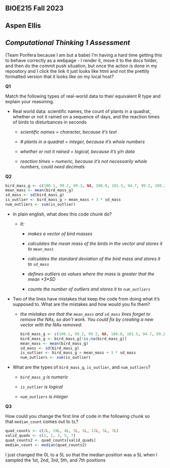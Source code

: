 ## **BIOE215 Fall 2023**

## Aspen Ellis

## *Computational Thinking 1 Assessment*

(Team Porifera because I am but a babe)
I'm having a hard time getting this to behave correctly as a webpage - I render it, move it to the docs folder, and then do the commit push situation, but once the action is done in my repository and I click the link it just looks like html and not the prettily formatted version that it looks like on my local host?

**Q1**

Match the following types of real-world data to their equivalent R type and explain your reasoning.

-   Real world data: scientific names, the count of plants in a quadrat, whether or not it rained on a sequence of days, and the reaction times of birds to disturbances in seconds

    -   *scientific names = character, because it's text*

    -   *\# plants in a quadrat = integer, because it's whole numbers*

    -   *whether or not it rained = logical, because it's y/n data*

    -   *reaction times = numeric, because it's not necessarily whole numbers, could need decimals*

**Q2**

```r
bird_mass_g <- c(100.1, 99.2, 99.3, NA, 100.0, 101.5, 94.7, 99.2, 108.2)
mean_mass <- mean(bird_mass_g)
sd_mass <- sd(bird_mass_g)
is_outlier <- bird_mass_g > mean_mass + 3 * sd_mass
num_outliers <- sum(is_outlier)
```

-   In plain english, what does this code chunk do?

    -   *It:*

        -   *makes a vector of bird masses*

        -   *calculates the mean mass of the birds in the vector and stores it to `mean_mass`*

        -   *calculates the standard deviation of the bird mass and stores it to `sd_mass`*

        -   *defines outliers as values where the mass is greater that the mean +3\*SD*

        -   *counts the number of outliers and stores it to `num_outliers`*

-   Two of the lines have mistakes that keep the code from doing what it's supposed to. What are the mistakes and how would you fix them?

    -   *the mistakes are that the `mean_mass` and `sd_mass` lines forget to remove the NAs, so don't work. You could fix by creating a new vector with the NAs removed:*

        ```r
        bird_mass_g <- c(100.1, 99.2, 99.3, NA, 100.0, 101.5, 94.7, 99.2, 108.2)
        bird_mass_g <- bird_mass_g[!is.na(bird_mass_g)]
        mean_mass <- mean(bird_mass_g)
        sd_mass <- sd(bird_mass_g)
        is_outlier <- bird_mass_g > mean_mass + 3 * sd_mass
        num_outliers <- sum(is_outlier)
        ```

-   What are the types of `bird_mass_g`, `is_outlier`, and `num_outliers`?

    -   *`bird_mass_g` is numeric*

    -   *`is_outlier` is logical*

    -   *`num_outliers` is integer*

**Q3**

How could you change the first line of code in the following chunk so that `median_count` comes out to `5L`?

```r
quad_counts <- c(2L, 19L, 4L, 5L, 5L, 12L, 5L, 7L)
valid_quads <- c(1, 2, 3, 5, 7) 
quad_counts2 <- quad_counts[valid_quads]
median_count <- median(quad_counts2)
```

I just changed the 0L to a 5L so that the median position was a 5L when I sampled the 1st, 2nd, 3rd, 5th, and 7th positions
